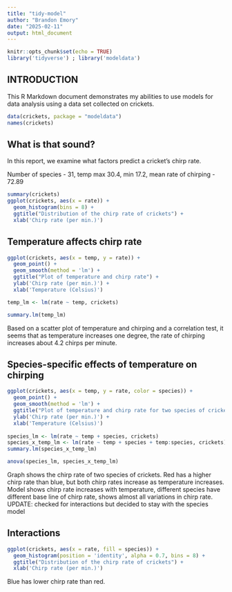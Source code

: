 ```yaml
---
title: "tidy-model"
author: "Brandon Emory"
date: "2025-02-11"
output: html_document
---
```


```r
knitr::opts_chunk$set(echo = TRUE)
library('tidyverse') ; library('modeldata')
``` 
## INTRODUCTION 

This R Markdown document demonstrates my abilities to use models for data analysis using a data set collected on crickets.

<!-- Load Data Chunk -->

```r
data(crickets, package = "modeldata")
names(crickets)
```

<!-- What factors affect the chirp rate? -->
## What is that sound?

In this report, we examine what factors predict a cricket's chirp rate.

Number of species - 31, temp max 30.4, min 17.2, mean rate of chirping - 72.89

```r
summary(crickets)
ggplot(crickets, aes(x = rate)) +
  geom_histogram(bins = 8) + 
  ggtitle("Distribution of the chirp rate of crickets") +
  xlab('Chirp rate (per min.)')
```

<!-- Graphing temperature and chirps -->
## Temperature affects chirp rate

```r
ggplot(crickets, aes(x = temp, y = rate)) +
  geom_point() + 
  geom_smooth(method = 'lm') +
  ggtitle("Plot of temperature and chirp rate") +
  ylab('Chirp rate (per min.)') +
  xlab('Temperature (Celsius)')

temp_lm <- lm(rate ~ temp, crickets)

summary.lm(temp_lm)
```
Based on a scatter plot of temperature and chirping and a correlation test, it seems that as temperature increases one degree, the rate of chirping increases about 4.2 chirps per minute.

<!-- Temperature across species -->

## Species-specific effects of temperature on chirping

```r
ggplot(crickets, aes(x = temp, y = rate, color = species)) +
  geom_point() + 
  geom_smooth(method = 'lm') +
  ggtitle("Plot of temperature and chirp rate for two species of crickets") +
  ylab('Chirp rate (per min.)') +
  xlab('Temperature (Celsius)')
  
species_lm <- lm(rate ~ temp + species, crickets)
species_x_temp_lm <- lm(rate ~ temp + species + temp:species, crickets) 
summary.lm(species_x_temp_lm)

anova(species_lm, species_x_temp_lm)
```

Graph shows the chirp rate of two species of crickets. Red has a higher chirp rate than blue, but both chirp rates increase as temperature increases.
Model shows chirp rate increases with temperature, different species have different base line of chirp rate, shows almost all variations in chirp rate.
UPDATE:  checked for interactions but decided to stay with the species model

<!-- Interactions between temperature and species -->

## Interactions

```r
ggplot(crickets, aes(x = rate, fill = species)) +
  geom_histogram(position = 'identity', alpha = 0.7, bins = 8) + 
  ggtitle("Distribution of the chirp rate of crickets") +
  xlab('Chirp rate (per min.)')
```
Blue has lower chirp rate than red.





